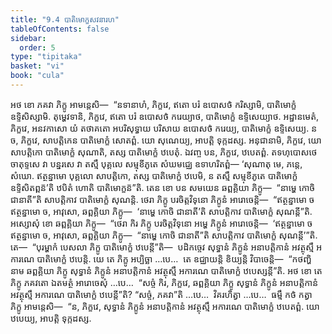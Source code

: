 ```yaml
---
title: "9.4 បាតិមោក្ខសវនារហ"
tableOfContents: false
sidebar:
  order: 5
type: "tipitaka"
basket: "vi"
book: "cula"
---
```



<DynamicBreadcrumb />

<Division number="386" book="cula">

<Paragraph number="1879" book="cula">
អថ ខោ ភគវា ភិក្ខូ អាមន្តេសិ—  “នទានាហំ, ភិក្ខវេ, ឥតោ បរំ ឧបោសថំ ករិស្សាមិ, បាតិមោក្ខំ ឧទ្ទិសិស្សាមិ. តុម្ហេវទានិ, ភិក្ខវេ, ឥតោ បរំ ឧបោសថំ ករេយ្យាថ, បាតិមោក្ខំ ឧទ្ទិសេយ្យាថ. អដ្ឋានមេតំ, ភិក្ខវេ, អនវកាសោ យំ តថាគតោ អបរិសុទ្ធាយ បរិសាយ ឧបោសថំ ករេយ្យ, បាតិមោក្ខំ ឧទ្ទិសេយ្យ. ន ច, ភិក្ខវេ, សាបត្តិកេន បាតិមោក្ខំ សោតព្ពំ. យោ សុណេយ្យ, អាបត្តិ ទុក្កដស្ស. អនុជានាមិ, ភិក្ខវេ, យោ សាបត្តិកោ បាតិមោក្ខំ សុណាតិ, តស្ស បាតិមោក្ខំ ឋបេតុំ. ឯវញ្ច បន, ភិក្ខវេ, ឋបេតព្ពំ. តទហុបោសថេ ចាតុទ្ទសេ វា បន្នរសេ វា តស្មឹ បុគ្គលេ សម្មុខីភូតេ សំឃមជ្ឈេ ឧទាហរិតព្ពំ—
</Paragraph>

<Paragraph number="1880" book="cula">
‘សុណាតុ មេ, ភន្តេ, សំឃោ. ឥត្ថន្នាមោ បុគ្គលោ សាបត្តិកោ, តស្ស បាតិមោក្ខំ ឋបេមិ, ន តស្មឹ សម្មុខីភូតេ បាតិមោក្ខំ ឧទ្ទិសិតព្ពន៑’តិ ឋបិតំ ហោតិ បាតិមោក្ខន៑”តិ.
</Paragraph>

<Paragraph number="1881" book="cula">
តេន ខោ បន សមយេន ឆព្ពគ្គិយា ភិក្ខូ—  “នាម្ហេ កោចិ ជានាតី”តិ សាបត្តិកាវ បាតិមោក្ខំ សុណន្តិ. ថេរា ភិក្ខូ បរចិត្តវិទុនោ ភិក្ខូនំ អារោចេន្តិ—  “ឥត្ថន្នាមោ ច ឥត្ថន្នាមោ ច, អាវុសោ, ឆព្ពគ្គិយា ភិក្ខូ—  ‘នាម្ហេ កោចិ ជានាតី’តិ សាបត្តិកាវ បាតិមោក្ខំ សុណន្តី”តិ. អស្សោសុំ ខោ ឆព្ពគ្គិយា ភិក្ខូ—  “ថេរា កិរ ភិក្ខូ បរចិត្តវិទុនោ អម្ហេ ភិក្ខូនំ អារោចេន្តិ—  ‘ឥត្ថន្នាមោ ច ឥត្ថន្នាមោ ច, អាវុសោ, ឆព្ពគ្គិយា ភិក្ខូ—  “នាម្ហេ កោចិ ជានាតី”តិ សាបត្តិកាវ បាតិមោក្ខំ សុណន្តី’”តិ.
</Paragraph>

<Paragraph number="1882" book="cula">
តេ—  “បុរម្ហាកំ បេសលា ភិក្ខូ បាតិមោក្ខំ ឋបេន្តី”តិ—  បដិកច្ចេវ សុទ្ធានំ ភិក្ខូនំ អនាបត្តិកានំ អវត្ថុស្មឹ អការណេ បាតិមោក្ខំ ឋបេន្តិ. យេ តេ ភិក្ខូ អប្បិច្ឆា …បេ…  តេ ឧជ្ឈាយន្តិ ខិយ្យន្តិ វិបាចេន្តិ—  “កថញ្ហិ នាម ឆព្ពគ្គិយា ភិក្ខូ សុទ្ធានំ ភិក្ខូនំ អនាបត្តិកានំ អវត្ថុស្មឹ អការណេ បាតិមោក្ខំ ឋបេស្សន្តី”តិ. អថ ខោ តេ ភិក្ខូ ភគវតោ ឯតមត្ថំ អារោចេសុំ …បេ…  “សច្ចំ កិរ, ភិក្ខវេ, ឆព្ពគ្គិយា ភិក្ខូ សុទ្ធានំ ភិក្ខូនំ អនាបត្តិកានំ អវត្ថុស្មឹ អការណេ បាតិមោក្ខំ ឋបេន្តី”តិ? “សច្ចំ, ភគវា”តិ …បេ…  វិគរហិត្វា …បេ…  ធម្មឹ កថំ កត្វា ភិក្ខូ អាមន្តេសិ—  “ន, ភិក្ខវេ, សុទ្ធានំ ភិក្ខូនំ អនាបត្តិកានំ អវត្ថុស្មឹ អការណេ បាតិមោក្ខំ ឋបេតព្ពំ. យោ ឋបេយ្យ, អាបត្តិ ទុក្កដស្ស.
</Paragraph>
</Division>